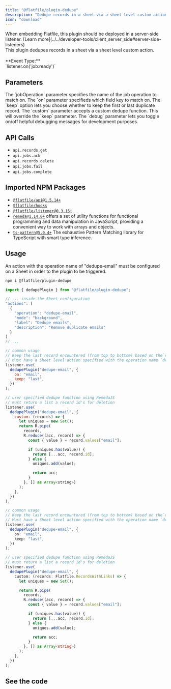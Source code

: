 ```yaml
---
title: "@flatfile/plugin-dedupe"
description: "Dedupe records in a sheet via a sheet level custom action."
icon: "download"
---
```


<Warning>
  When embedding Flatfile, this plugin should be deployed in a server-side
  listener. [Learn
  more](../../developer-tools/client_server_side#server-side-listeners)
</Warning>

<CardGroup cols={1}>
  <Card
    title="@flatfile/plugin-dedupe"
    href="https://github.com/FlatFilers/flatfile-plugins/tree/main/plugins/dedupe"
    icon="github"
  >
    <br />
    This plugin dedupes records in a sheet via a sheet level custom action.
    <br />
    <br />
    **Event Type:**
    <br />
    `listener.on('job:ready')`
  </Card>
</CardGroup>

## Parameters

<ParamField path="jobOperation" type="string" required>
  The `jobOperation` parameter specifies the name of the job operation to match
  on.
</ParamField>

<ParamField path="opt.on" type="string">
  The `on` parameter specifieds which field key to match on.
</ParamField>

<ParamField path="opt.keep" type="'first' | 'last'">
  The `keep` option lets you choose whether to keep the first or last duplicate
  record.
</ParamField>

<ParamField path="opt.custom" type="function">
  The `custom` parameter accepts a custom dedupe function. This will override
  the `keep` parameter.
</ParamField>

<ParamField path="opt.debug" type="boolean">
  The `debug` parameter lets you toggle on/off helpful debugging messages for
  development purposes.
</ParamField>

## API Calls

- `api.records.get`
- `api.jobs.ack`
- `api.records.delete`
- `api.jobs.fail`
- `api.jobs.complete`

## Imported NPM Packages

- [`@flatfile/api@1.5.14+`](https://www.npmjs.com/package/@flatfile/api)
- [`@flatfile/hooks`](https://www.npmjs.com/package/@flatfile/hooks)
- [`@flatfile/listener@0.3.15+`](https://www.npmjs.com/package/@flatfile/listener)
- [`remeda@1.14.0+`](https://www.npmjs.com/package/remeda) offers a set of utility functions for functional programming and data manipulation in JavaScript, providing a convenient way to work with arrays and objects.
- [`ts-pattern@5.0.4+`](https://www.npmjs.com/package/ts-pattern) The exhaustive Pattern Matching library for TypeScript with smart type inference.

## Usage

An action with the operation name of "dedupe-email" must be configured on a Sheet in order to the plugin to be triggered.

```bash install
npm i @flatfile/plugin-dedupe
```

```js import
import { dedupePlugin } from "@flatfile/plugin-dedupe";
```

```ts
// ... inside the Sheet configuration
"actions": [
  {
    "operation": "dedupe-email",
    "mode": "background",
    "label": "Dedupe emails",
    "description": "Remove duplicate emails"
  }
]
// ...
```

<CodeGroup>

```js listener.js
// common usage
// Keep the last record encountered (from top to bottom) based on the`email` field key.
// Must have a Sheet level action specified with the operation name `dedupe-email`
listener.use(
  dedupePlugin("dedupe-email", {
    on: "email",
    keep: "last",
  })
);

// user specified dedupe function using RemedaJS
// must return a list a record id's for deletion
listener.use(
  dedupePlugin("dedupe-email", {
    custom: (records) => {
      let uniques = new Set();
      return R.pipe(
        records,
        R.reduce((acc, record) => {
          const { value } = record.values["email"];

          if (uniques.has(value)) {
            return [...acc, record.id];
          } else {
            uniques.add(value);

            return acc;
          }
        }, [] as Array<string>)
      );
    },
  })
);
```

```ts listener.ts
// common usage
// Keep the last record encountered (from top to bottom) based on the`email` field key.
// Must have a Sheet level action specified with the operation name `dedupe-email`
listener.use(
  dedupePlugin("dedupe-email", {
    on: "email",
    keep: "last",
  })
);

// user specified dedupe function using RemedaJS
// must return a list a record id's for deletion
listener.use(
  dedupePlugin("dedupe-email", {
    custom: (records: Flatfile.RecordsWithLinks) => {
      let uniques = new Set();

      return R.pipe(
        records,
        R.reduce((acc, record) => {
          const { value } = record.values["email"];

          if (uniques.has(value)) {
            return [...acc, record.id];
          } else {
            uniques.add(value);

            return acc;
          }
        }, [] as Array<string>)
      );
    },
  })
);
```

</CodeGroup>

## See the code

<CardGroup cols={2}>
  <Card
    title="@flatfile/plugin-dedupe"
    href="https://github.com/FlatFilers/flatfile-plugins/tree/main/plugins/dedupe"
    icon="github"
  ></Card>
</CardGroup>
